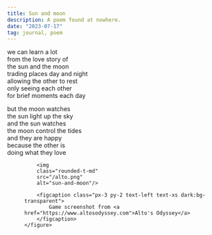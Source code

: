 ```yaml
---
title: Sun and moon
description: A poem found at nowhere.
date: "2023-07-17"
tag: journal, poem
---
```


we can learn a lot\
from the love story of\
the sun and the moon\
trading places day and night\
allowing the other to rest\
only seeing each other\
for brief moments each day

but the moon watches\
the sun light up the sky\
and the sun watches\
the moon control the tides\
and they are happy\
because the other is\
doing what they love

<div class="md:container md:mx-auto box-border p-8 border-0 bg-slate-50 dark:bg-slate-900">
    <figure class="rounded-md shadow-2xl">

        <img 
        class="rounded-t-md" 
        src="/alto.png" 
        alt="sun-and-moon"/>

        <figcaption class="px-3 py-2 text-left text-xs dark:bg-transparent">
            Game screenshot from <a href="https://www.altosodyssey.com">Alto's Odyssey</a>
        </figcaption>
    </figure>    
</div>